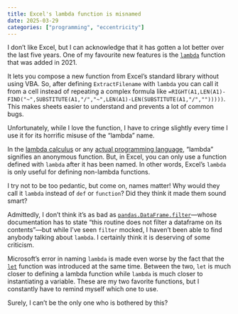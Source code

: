 ```yaml
---
title: Excel's lambda function is misnamed
date: 2025-03-29
categories: ["programming", "eccentricity"]
---
```


I don't like Excel, but I can acknowledge that it has gotten a lot better over the last five years. One of my favourite new features is the [`lambda`](https://support.microsoft.com/en-us/office/lambda-function-bd212d27-1cd1-4321-a34a-ccbf254b8b67) function that was added in 2021. 

It lets you compose a new function from Excel's standard library without using VBA. So, after defining `ExtractFilename` with `lambda` you can call it from a cell instead of repeating a complex formula like `=RIGHT(A1,LEN(A1)-FIND("~",SUBSTITUTE(A1,"/","~",LEN(A1)-LEN(SUBSTITUTE(A1,"/","")))))`. This makes sheets easier to understand and prevents a lot of common bugs.

Unfortunately, while I love the function, I have to cringe slightly every time I use it for its horrific misuse of the "lambda" name. 

In the [lambda calculus](https://en.wikipedia.org/wiki/Lambda_calculus) or any [actual programming language](https://en.wikipedia.org/wiki/Anonymous_function), "lambda" signifies an anonymous function. But, in Excel, you can only use a function defined with `lambda` after it has been named. In other words, Excel's `lambda` is only useful for defining non-lambda functions. 

I try not to be too pedantic, but come on, names matter! Why would they call it `lambda` instead of `def` or `function`? Did they think it made them sound smart?

Admittedly, I don't think it's as bad as [`pandas.DataFrame.filter`](https://pandas.pydata.org/pandas-docs/stable/reference/api/pandas.DataFrame.filter.html)---whose documentation has to state "this routine does not filter a dataframe on its contents"---but while I've seen `filter` mocked, I haven't been able to find anybody talking about `lambda`. I certainly think it is deserving of some criticism.

Microsoft's error in naming `lambda` is made even worse by the fact that the [`let`](https://support.microsoft.com/en-us/office/let-function-34842dd8-b92b-4d3f-b325-b8b8f9908999) function was introduced at the same time. Between the two, `let` is much closer to defining a lambda function while `lambda` is much closer to instantiating a variable. These are my two favorite functions, but I constantly have to remind myself which one to use.

Surely, I can't be the only one who is bothered by this?
